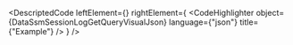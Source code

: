 
<DescriptedCode
  leftElement={<DataSsmSessionLogGetQueryDesc />}
  rightElement={
    <CodeHighlighter
      object={DataSsmSessionLogGetQueryVisualJson}
      language={"json"}
      title={"Example"}
    />
  }
/>

